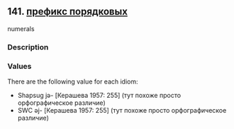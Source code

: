 ## 141. <a href =  'https://agricolamz.github.io/The_Circassian_Isoglosses_Database/141.html'>префикс порядковых</a>
numerals

### Description



### Values
There are the following value for each idiom:

* Shapsug  jə- [Керашева 1957: 255] (тут похоже просто орфографическое различие)
* SWC  əj- [Керашева 1957: 255] (тут похоже просто орфографическое различие)

